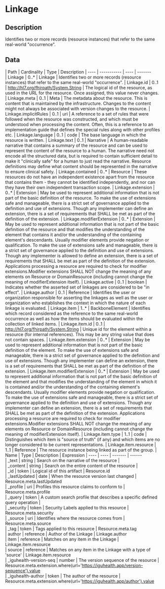 
  # Linkage
 ## Description 
 Identifies two or more records (resource instances) that refer to the same real-world "occurrence". 

  ## Data
  <Tabs> <TabItem value="structure" label="Structure">
   | Path | Cardinality | Type | Description
  | ---- | ----------- | ---- | -------  
 | Linkage | 0..* | Linkage | Identifies two or more records (resource instances) that refer to the same real-world "occurrence". 
 | Linkage.id | 0..1 | http://hl7.org/fhirpath/System.String | The logical id of the resource, as used in the URL for the resource. Once assigned, this value never changes. 
 | Linkage.meta | 0..1 | Meta | The metadata about the resource. This is content that is maintained by the infrastructure. Changes to the content might not always be associated with version changes to the resource. 
 | Linkage.implicitRules | 0..1 | uri | A reference to a set of rules that were followed when the resource was constructed, and which must be understood when processing the content. Often, this is a reference to an implementation guide that defines the special rules along with other profiles etc. 
 | Linkage.language | 0..1 | code | The base language in which the resource is written. 
 | Linkage.text | 0..1 | Narrative | A human-readable narrative that contains a summary of the resource and can be used to represent the content of the resource to a human. The narrative need not encode all the structured data, but is required to contain sufficient detail to make it "clinically safe" for a human to just read the narrative. Resource definitions may define what content should be represented in the narrative to ensure clinical safety. 
 | Linkage.contained | 0..* | Resource | These resources do not have an independent existence apart from the resource that contains them - they cannot be identified independently, and nor can they have their own independent transaction scope. 
 | Linkage.extension | 0..* | Extension | May be used to represent additional information that is not part of the basic definition of the resource. To make the use of extensions safe and manageable, there is a strict set of governance  applied to the definition and use of extensions. Though any implementer can define an extension, there is a set of requirements that SHALL be met as part of the definition of the extension. 
 | Linkage.modifierExtension | 0..* | Extension | May be used to represent additional information that is not part of the basic definition of the resource and that modifies the understanding of the element that contains it and/or the understanding of the containing element's descendants. Usually modifier elements provide negation or qualification. To make the use of extensions safe and manageable, there is a strict set of governance applied to the definition and use of extensions. Though any implementer is allowed to define an extension, there is a set of requirements that SHALL be met as part of the definition of the extension. Applications processing a resource are required to check for modifier extensions.Modifier extensions SHALL NOT change the meaning of any elements on Resource or DomainResource (including cannot change the meaning of modifierExtension itself). 
 | Linkage.active | 0..1 | boolean | Indicates whether the asserted set of linkages are considered to be "in effect". 
 | Linkage.author | 0..1 | Reference | Identifies the user or organization responsible for asserting the linkages as well as the user or organization who establishes the context in which the nature of each linkage is evaluated. 
 | Linkage.item | 1..* | BackboneElement | Identifies which record considered as the reference to the same real-world occurrence as well as how the items should be evaluated within the collection of linked items. 
 | Linkage.item.id | 0..1 | http://hl7.org/fhirpath/System.String | Unique id for the element within a resource (for internal references). This may be any string value that does not contain spaces. 
 | Linkage.item.extension | 0..* | Extension | May be used to represent additional information that is not part of the basic definition of the element. To make the use of extensions safe and manageable, there is a strict set of governance  applied to the definition and use of extensions. Though any implementer can define an extension, there is a set of requirements that SHALL be met as part of the definition of the extension. 
 | Linkage.item.modifierExtension | 0..* | Extension | May be used to represent additional information that is not part of the basic definition of the element and that modifies the understanding of the element in which it is contained and/or the understanding of the containing element's descendants. Usually modifier elements provide negation or qualification. To make the use of extensions safe and manageable, there is a strict set of governance applied to the definition and use of extensions. Though any implementer can define an extension, there is a set of requirements that SHALL be met as part of the definition of the extension. Applications processing a resource are required to check for modifier extensions.Modifier extensions SHALL NOT change the meaning of any elements on Resource or DomainResource (including cannot change the meaning of modifierExtension itself). 
 | Linkage.item.type | 1..1 | code | Distinguishes which item is "source of truth" (if any) and which items are no longer considered to be current representations. 
 | Linkage.item.resource | 1..1 | Reference | The resource instance being linked as part of the group. 
</TabItem>
 <TabItem value="searchparameter" label="Search Parameters">
   | Name | Type | Description  | Expression 
    | ---- | ---- | ------- | ------  
 | _text | string | Search on the narrative of the resource |   
 | _content | string | Search on the entire content of the resource |   
 | _id | token | Logical id of this artifact | Resource.id  
 | _lastUpdated | date | When the resource version last changed | Resource.meta.lastUpdated  
 | _profile | uri | Profiles this resource claims to conform to | Resource.meta.profile  
 | _query | token | A custom search profile that describes a specific defined query operation |   
 | _security | token | Security Labels applied to this resource | Resource.meta.security  
 | _source | uri | Identifies where the resource comes from | Resource.meta.source  
 | _tag | token | Tags applied to this resource | Resource.meta.tag  
 | author | reference | Author of the Linkage | Linkage.author  
 | item | reference | Matches on any item in the Linkage | Linkage.item.resource  
 | source | reference | Matches on any item in the Linkage with a type of 'source' | Linkage.item.resource  
 | _iguhealth-version-seq | number | The version sequence of the resource | Resource.meta.extension.where(url='https://iguhealth.app/version-sequence').value  
 | _iguhealth-author | token | The author of the resource | Resource.meta.extension.where(url='https://iguhealth.app/author').value  

</TabItem>
</Tabs>